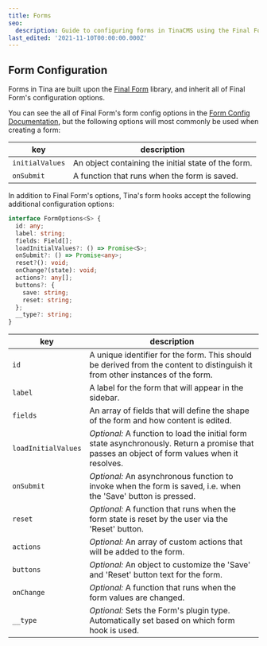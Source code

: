 ```yaml
---
title: Forms
seo:
  description: Guide to configuring forms in TinaCMS using the Final Form library, including options and examples.
last_edited: '2021-11-10T00:00:00.000Z'
---
```


## Form Configuration

Forms in Tina are built upon the [Final Form](https://final-form.org/) library, and inherit all of Final Form's configuration options.

You can see the all of Final Form's form config options in the [Form Config Documentation](https://final-form.org/docs/final-form/types/Config), but the following options will most commonly be used when creating a form:

| key             | description                                         |
| --------------- | --------------------------------------------------- |
| `initialValues` | An object containing the initial state of the form. |
| `onSubmit`      | A function that runs when the form is saved.        |

In addition to Final Form's options, Tina's form hooks accept the following additional configuration options:

```typescript
interface FormOptions<S> {
  id: any;
  label: string;
  fields: Field[];
  loadInitialValues?: () => Promise<S>;
  onSubmit?: () => Promise<any>;
  reset?(): void;
  onChange?(state): void;
  actions?: any[];
  buttons?: {
    save: string;
    reset: string;
  };
  __type?: string;
}
```

| key                 | description                                                                                                                                   |
| ------------------- | --------------------------------------------------------------------------------------------------------------------------------------------- |
| `id`                | A unique identifier for the form. This should be derived from the content to distinguish it from other instances of the form.                 |
| `label`             | A label for the form that will appear in the sidebar.                                                                                         |
| `fields`            | An array of fields that will define the shape of the form and how content is edited.                                                          |
| `loadInitialValues` | _Optional:_ A function to load the initial form state asynchronously. Return a promise that passes an object of form values when it resolves. |
| `onSubmit`          | _Optional:_ An asynchronous function to invoke when the form is saved, i.e. when the 'Save' button is pressed.                                |
| `reset`             | _Optional:_ A function that runs when the form state is reset by the user via the 'Reset' button.                                             |
| `actions`           | _Optional:_ An array of custom actions that will be added to the form.                                                                        |
| `buttons`           | _Optional:_ An object to customize the 'Save' and 'Reset' button text for the form.                                                           |
| `onChange`          | _Optional:_ A function that runs when the form values are changed.                                                                            |
| `__type`            | _Optional:_ Sets the Form's plugin type. Automatically set based on which form hook is used.                                                  |
